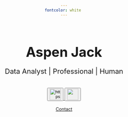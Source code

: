 ```yaml
---
fontcolor: white 
---
```

<style>
    body {
    background-image: url("/molecules.jpeg");
    background-size: cover;
    background-repeat: no-repeat;
    font-family: 'Montserrat' sans-serif;
    /*background-position: center center;*/
    /*background-attachment: fixed;*/
    text-align: center;
    margin-top: 50px
  }
</style>
<br><br><br><br><p style="display:inline; font-size: 42px; font-weight: bold">Aspen Jack</p>
<br>
<p style="font-size: 22px">Data Analyst | Professional | Human</p> <br>
<a href = "https://github.com/aspenjack" > <button> <i style="display: inline; color: white"></i>
![https://github.com/aspenjack](github_index){width="35" target="_blank"} </button> </a>
<a href = "https://www.linkedin.com/in/aspenjack" > <button> <i style="display: inline; color: white"></i>
![](linkedin_icon_final.png){.linkedin width="35"} </button> </a> <br>
<br>
[Contact](contact.qmd){.btn-lg .btn-outline-light .btn role="button"}